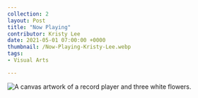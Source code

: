 ---
collection: 2
layout: Post
title: "Now Playing"
contributor: Kristy Lee
date: 2021-05-01 07:00:00 +0000
thumbnail: /Now-Playing-Kristy-Lee.webp
tags: 
- Visual Arts

---
<div class="center">
    <img src="{{ site.baseurl }}/uploads/2/Now-Playing-Kristy-Lee.jpg" 
        alt="A canvas artwork of a record player and three white flowers." />
</div>